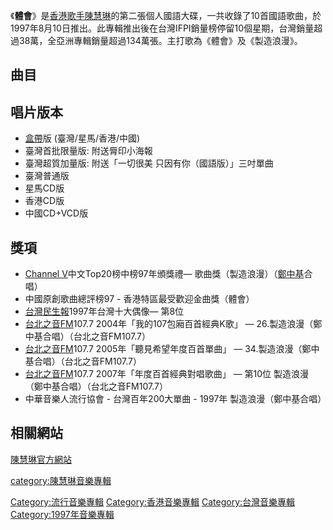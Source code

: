 {{Infobox album <!-- See Wikipedia:WikiProject_Albums -->
| name       = 體會
| type       = 專輯
| artist     = [[陳慧琳|陳慧琳]]
| cover      = Kelly Chen Insight.jpg
<!-- 未知參數 | background = orange -->
| released   = {{HK}}{{TW}}1997年8月10日
| recorded   = 
| genre      = [[國語|國語]][[流行音樂|流行]]
| length     = 
| label      = {{flagicon|HK}} [[正東唱片|正東唱片]]<br />{{flagicon|Taiwan}} [[福茂唱片|福茂唱片]]<br />{{flagicon|SIN}}{{flagicon|MAL}} [[寶麗金唱片|寶麗金唱片]]
| producer   = [[林隆璇|林隆璇]]、[[李子恆|李子恆]]、[[殷文琦|殷文琦]]
| prev_title = [[星夢情真|星夢情真]]
| prev_year  = 1997
| next_title = [[Kelly's_Best_Collection|Kelly's Best Collection]]
| next_year  = 1997
}}
《'''體會'''》是[[香港|香港]][[歌手|歌手]][[陳慧琳|陳慧琳]]的第二張個人國語大碟，一共收錄了10首國語歌曲，於1997年8月10日推出。此專輯推出後在台灣IFPI銷量榜停留10個星期，台灣銷量超過38萬，全亞洲專輯銷量超過134萬張。主打歌為《體會》及《製造浪漫》。

==曲目==
{{Tracklist
| headline     = CD
| total_length = 

| title1    = 體會
| music1    = [[林隆璇|林隆璇]]
| lyrics1   = [[黃桂蘭|黃桂蘭]]
| arranger1 = [[屠穎|屠穎]]
| producer1 = 林隆璇
| longnote1 = 第一主打歌<br>[[台視|台視]]八點檔連續劇《[[四千金_(電視劇)|四千金]]》主題曲
| length1   = 3:46

| title2    = 製造浪漫
| note2     = [[鄭中基|鄭中基]]合唱
| music2    = [[雷頌德|雷頌德]]
| lyrics2   = 黃桂蘭
| arranger2 = [[江建民|江建民]]
| producer2 = 林隆璇
| longnote2 = 第二主打歌<br>粵語原曲為《紀念日》
| length2   = 3:55

| title3    = 我是你的誰
| music3    = [[殷文琦|殷文琦]]
| lyrics3   = [[施人誠|施人誠]]
| arranger3 = 屠穎
| producer3 = 殷文琦
| longnote3 = 第三主打歌
| length3   = 4:45

| title4    = 原來如此
| music4    = [[陳小霞|陳小霞]]
| lyrics4   = [[姚若龍|姚若龍]]
| arranger4 = 江建民
| producer4 = [[李子恆|李子恆]]
| longnote4 = 
| length4   = 4:03

| title5    = 你讓我了解
| music5    = [[季忠平|季忠平]]
| lyrics5   = [[劉虞瑞|劉虞瑞]]
| arranger5 = [[鍾興民|鍾興民]]
| producer5 = 殷文琦
| longnote5 = 
| length5   = 5:01

| title6    = 空白
| music6    = [[陳冠蒨|陳冠蒨]]
| lyrics6   = 陳冠蒨
| arranger6 = 屠穎
| producer6 = 林隆璇
| longnote6 = 第四主打歌
| length6   = 3:53

| title7    = 每個人都想愛你
| music7    = 雷頌德
| lyrics7   = [[黃舒駿|黃舒駿]]
| arranger7 = 雷頌德
| producer7 = 林隆璇
| longnote7 = 粵語原曲為《人們不會忘記》
| length7   = 4:09

| title8    = 飛走
| music8    = 雷頌德
| lyrics8   = [[梁鴻斌|梁鴻斌（天天）]]
| arranger8 = 雷頌德
| producer8 = 殷文琦
| longnote8 = 粵語原曲為《[[風花雪|風花雪]]》<br/>日語版本為《[[開始是狡猾的清晨|風花雪]]》
| length8   = 4:15

| title9    = 愛的感覺
| music9    = [[黃韋皓|黃韋皓]]
| lyrics9   = [[胡如虹|胡如虹]]
| arranger9 = [[洪敬堯|洪敬堯]]
| producer9 = 殷文琦
| longnote9 = 
| length9   = 4:47

| title10    = 我是誰
| music10    = [[古裕淼|古裕淼]]
| lyrics10   = 古裕淼
| arranger10 = 鍾興民
| producer10 = 殷文琦
| longnote10 = 
| length10   = 4:40
}}
{{Tracklist
| collapsed    = 
| headline     = 臺灣超質加量版附送的三吋單曲
| total_length = 
| extra_column = 

| title1    = 一切很美 只因有你
| music1    = 雷頌德
| lyrics1   = [[李姚|李姚]]
| arranger1 = 雷頌德
| producer1 = 雷頌德
| note1     = 國語
| longnote1 = 電影《[[仙樂飄飄|仙樂飄飄]]》國語版主題曲
| length1   = 3:13
}}

== 唱片版本 ==
* [[盒帶|盒帶]]版 (臺灣/星馬/香港/中國)
* 臺灣首批限量版: 附送脣印小海報
* 臺灣超質加量版: 附送「一切很美 只因有你（國語版）」三吋單曲 
* 臺灣普通版
* 星馬CD版
* 香港CD版
* 中國CD+VCD版

==獎項==
* [[Channel_V|Channel V]]中文Top20榜中榜97年頒獎禮— 歌曲獎（製造浪漫）（[[鄭中基|鄭中基]]合唱）
* 中國原創歌曲總評榜97 - 香港特區最受歡迎金曲獎（體會）  
* [[台灣|台灣]][[民生報|民生報]]1997年台灣十大偶像— 第8位
* [[台北之音|台北之音]]FM107.7 2004年「我的107包廂百首經典K歌」 — 26.製造浪漫（鄭中基合唱）（台北之音FM107.7）
* [[台北之音|台北之音]]FM107.7 2005年「聽見希望年度百首單曲」 — 34.製造浪漫（鄭中基合唱）（台北之音FM107.7）
* [[台北之音|台北之音]]FM107.7 2007年「年度百首經典對唱歌曲」 — 第10位 製造浪漫（鄭中基合唱）（台北之音FM107.7）
* 中華音樂人流行協會 - 台灣百年200大單曲 - 1997年 製造浪漫（鄭中基合唱）

== 相關網站 ==
[https://web.archive.org/web/20070124122828/http://www.kellychen.hk/ 陳慧琳官方網站]

{{陳慧琳}}

[[Category:流行音樂專輯|Category:流行音樂專輯]]
[[category:陳慧琳音樂專輯|category:陳慧琳音樂專輯]]
[[Category:香港音樂專輯|Category:香港音樂專輯]]
[[Category:台灣音樂專輯|Category:台灣音樂專輯]]
[[Category:1997年音樂專輯|Category:1997年音樂專輯]]